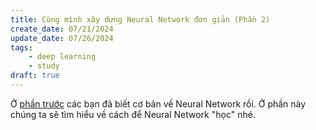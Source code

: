 ```yaml
---
title: Cùng mình xây dựng Neural Network đơn giản (Phần 2)
create_date: 07/21/2024
update_date: 07/26/2024
tags:
    - deep learning
    - study
draft: true
---
```


Ở [phần trước](/blog/cpp-nn) các bạn đã biết cơ bản về Neural Network rồi. Ở phần này chúng ta sẽ tìm hiểu về cách để Neural Network "học" nhé.

<MdxBib
source="cpp-nn.bib"
/>